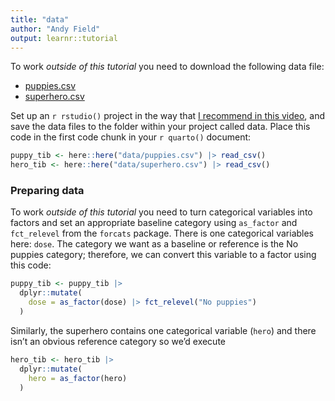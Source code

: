 ```yaml
---
title: "data"
author: "Andy Field"
output: learnr::tutorial
---
```


To work *outside of this tutorial* you need to download the following data file:

* [puppies.csv](https://www.discovr.rocks/csv/puppies.csv)
* [superhero.csv](https://www.discovr.rocks/csv/superhero.csv)

Set up an `r rstudio()` project in the way that [I recommend in this video](https://youtu.be/mqT7c17tofE?si=R0aSApz66fGQKESl), and save the data files to the folder within your project called [data]{.alt}. Place this code in the first code chunk in your `r quarto()` document:

```r
puppy_tib <- here::here("data/puppies.csv") |> read_csv()
hero_tib <- here::here("data/superhero.csv") |> read_csv()
```

### Preparing data

To work *outside of this tutorial* you need to turn categorical variables into factors and set an appropriate baseline category using `as_factor` and `fct_relevel` from the `forcats` package. There is one categorical variables here: `dose`. The category we want as a baseline or reference is the [No puppies]{.alt} category; therefore, we can convert this variable to a factor using this code:

```r
puppy_tib <- puppy_tib |> 
  dplyr::mutate(
    dose = as_factor(dose) |> fct_relevel("No puppies")
  )
```

Similarly, the superhero contains one categorical variable (`hero`) and there isn't an obvious reference category so we'd execute

```r
hero_tib <- hero_tib |> 
  dplyr::mutate(
    hero = as_factor(hero)
  )
```
